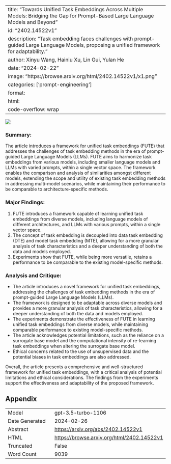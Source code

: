 
---
title: "Towards Unified Task Embeddings Across Multiple Models: Bridging the Gap for Prompt-Based Large Language Models and Beyond"
id: "2402.14522v1"
description: "Task embedding faces challenges with prompt-guided Large Language Models, proposing a unified framework for adaptability."
author: Xinyu Wang, Hainiu Xu, Lin Gui, Yulan He
date: "2024-02-22"
image: "https://browse.arxiv.org/html/2402.14522v1/x1.png"
categories: ['prompt-engineering']
format:
  html:
    code-overflow: wrap
---

![](https://browse.arxiv.org/html/2402.14522v1/x1.png)

### Summary:
The article introduces a framework for unified task embeddings (FUTE) that addresses the challenges of task embedding methods in the era of prompt-guided Large Language Models (LLMs). FUTE aims to harmonize task embeddings from various models, including smaller language models and LLMs with varied prompts, within a single vector space. The framework enables the comparison and analysis of similarities amongst different models, extending the scope and utility of existing task embedding methods in addressing multi-model scenarios, while maintaining their performance to be comparable to architecture-specific methods.

### Major Findings:
1. FUTE introduces a framework capable of learning unified task embeddings from diverse models, including language models of different architectures, and LLMs with various prompts, within a single vector space.
2. The concept of task embedding is decoupled into data task embedding (DTE) and model task embedding (MTE), allowing for a more granular analysis of task characteristics and a deeper understanding of both the data and models employed.
3. Experiments show that FUTE, while being more versatile, retains a performance to be comparable to the existing model-specific methods.

### Analysis and Critique:
- The article introduces a novel framework for unified task embeddings, addressing the challenges of task embedding methods in the era of prompt-guided Large Language Models (LLMs).
- The framework is designed to be adaptable across diverse models and provides a more granular analysis of task characteristics, allowing for a deeper understanding of both the data and models employed.
- The experiments demonstrate the effectiveness of FUTE in learning unified task embeddings from diverse models, while maintaining comparable performance to existing model-specific methods.
- The article acknowledges potential limitations, such as the reliance on a surrogate base model and the computational intensity of re-learning task embeddings when altering the surrogate base model.
- Ethical concerns related to the use of unsupervised data and the potential biases in task embeddings are also addressed.

Overall, the article presents a comprehensive and well-structured framework for unified task embeddings, with a critical analysis of potential limitations and ethical considerations. The findings from the experiments support the effectiveness and adaptability of the proposed framework.

## Appendix

|          |          |
|----------|----------|
| Model     | gpt-3.5-turbo-1106       |
| Date Generated     | 2024-02-26       |
| Abstract | [https://arxiv.org/abs/2402.14522v1](https://arxiv.org/abs/2402.14522v1)        |
| HTML     | [https://browse.arxiv.org/html/2402.14522v1](https://browse.arxiv.org/html/2402.14522v1)       |
| Truncated       | False       |
| Word Count       | 9039       |
